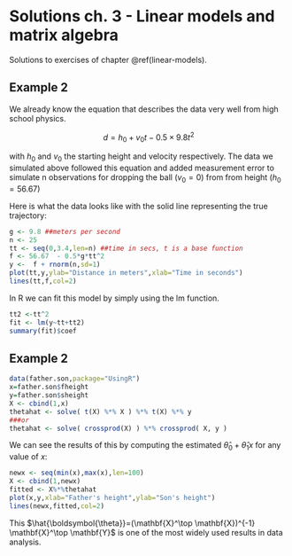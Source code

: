 # Solutions ch. 3 - Linear models and matrix algebra {#solutions-linear-models}

Solutions to exercises of chapter \@ref(linear-models).

## Example 2

We already know the equation that describes the data very well from high school physics. 

$$d = h_0 + v_0 t - 0.5 \times 9.8 t^2$$

with $h_0$ and $v_0$ the starting height and velocity respectively. The data we simulated above followed this equation and added measurement error to simulate n observations for dropping the ball $(v_0=0)$ from from height $(h_0=56.67)$

Here is what the data looks like with the solid line representing the true trajectory:

```r
g <- 9.8 ##meters per second
n <- 25
tt <- seq(0,3.4,len=n) ##time in secs, t is a base function
f <- 56.67  - 0.5*g*tt^2
y <-  f + rnorm(n,sd=1)
plot(tt,y,ylab="Distance in meters",xlab="Time in seconds")
lines(tt,f,col=2)
```

In R we can fit this model by simply using the lm function. 
```r
tt2 <-tt^2
fit <- lm(y~tt+tt2)
summary(fit)$coef
```



## Example 2
```r
data(father.son,package="UsingR")
x=father.son$fheight
y=father.son$sheight
X <- cbind(1,x)
thetahat <- solve( t(X) %*% X ) %*% t(X) %*% y
###or
thetahat <- solve( crossprod(X) ) %*% crossprod( X, y )

```

We can see the results of this by computing the estimated $\hat{\theta}_0+\hat{\theta}_1 x$ for any value of $x$:

```r
newx <- seq(min(x),max(x),len=100)
X <- cbind(1,newx)
fitted <- X%*%thetahat
plot(x,y,xlab="Father's height",ylab="Son's height")
lines(newx,fitted,col=2)
```


This $\hat{\boldsymbol{\theta}}=(\mathbf{X}^\top \mathbf{X})^{-1} \mathbf{X}^\top \mathbf{Y}$ is one of the most widely used results in data analysis.
